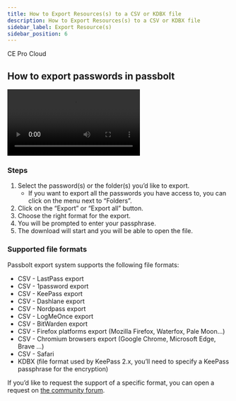 ```yaml
---
title: How to Export Resources(s) to a CSV or KDBX file
description: How to Export Resources(s) to a CSV or KDBX file
sidebar_label: Export Resource(s)
sidebar_position: 6
---
```



<div style={{display: "flex", gap: "1rem"}}>
  <Chips link="https://www.passbolt.com/ce/docker" isUnderMainTitle={true}>CE</Chips>
  <Chips link="https://www.passbolt.com/pricing/pro" isUnderMainTitle={true}>Pro</Chips>
  <Chips link="https://www.passbolt.com/pricing/cloud" isUnderMainTitle={true}>Cloud</Chips>
</div>

## How to export passwords in passbolt

<Video
  src="/docs/video/export-video-example.mp4"
  title="Passbolt GUI - Export passwords"
  caption="fig. Passbolt GUI - Export passwords"
/>

### Steps

1. Select the password(s) or the folder(s) you’d like to export.
    - If you want to export all the passwords you have access to, you can click on the menu next to “Folders”.
2. Click on the “Export” or “Export all” button.
3. Choose the right format for the export.
4. You will be prompted to enter your passphrase.
5. The download will start and you will be able to open the file.

### Supported file formats

Passbolt export system supports the following file formats:

- CSV - LastPass export
- CSV - 1password export
- CSV - KeePass export
- CSV - Dashlane export
- CSV - Nordpass export
- CSV - LogMeOnce export
- CSV - BitWarden export
- CSV - Firefox platforms export (Mozilla Firefox, Waterfox, Pale Moon…)
- CSV - Chromium browsers export (Google Chrome, Microsoft Edge, Brave …)
- CSV - Safari
- KDBX (file format used by KeePass 2.x, you’ll need to specify a KeePass passphrase for the encryption)

If you’d like to request the support of a specific format, you can open a request on [the community forum](https://community.passbolt.com/c/backlog).
